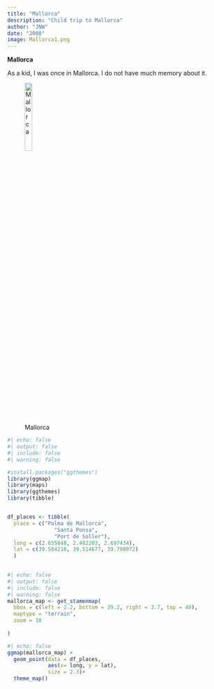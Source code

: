 ```yaml
---
title: "Mallorca"
description: "Child trip to Mallorca"
author: "JNW"
date: "2008"
image: Mallorca1.png
---
```


**Mallorca**

As a kid, I was once in Mallorca. I do not have much memory about it.

![Mallorca](Mallorca2.png){fig-alt="A drawing of an elephant." fig-align="left" width="20%"}


```r
#| echo: false
#| output: false
#| include: false
#| warning: false

#install.packages("ggthemes")
library(ggmap)
library(maps)
library(ggthemes)
library(tibble)


df_places <- tibble(
  place = c("Palma de Mallorca",
               "Santa Ponsa",
               "Port de Soller"),
  long = c(2.655848, 2.482203, 2.697434),
  lat = c(39.584218, 39.514677, 39.798072)
  )
 

```

```r
#| echo: false
#| output: false
#| include: false
#| warning: false
mallorca_map <- get_stamenmap(
  bbox = c(left = 2.2, bottom = 39.2, right = 3.7, top = 40),
  maptype = "terrain",
  zoom = 10
  
)
```

```r
#| echo: false
ggmap(mallorca_map) + 
  geom_point(data = df_places,
             aes(x= long, y = lat),
             size = 2.3)+
  theme_map()

```


